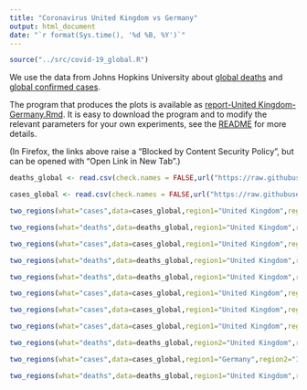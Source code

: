 ```yaml
---
title: "Coronavirus United Kingdom vs Germany"
output: html_document
date: "`r format(Sys.time(), '%d %B, %Y')`"
---
```


```r
source("../src/covid-19_global.R")
```

We use the data from Johns Hopkins University about [global deaths](https://github.com/CSSEGISandData/COVID-19/blob/master/csse_covid_19_data/csse_covid_19_time_series/time_series_covid19_deaths_global.csv)  and [global confirmed cases](https://github.com/CSSEGISandData/COVID-19/blob/master/csse_covid_19_data/csse_covid_19_time_series/time_series_covid19_confirmed_global.csv).

The program that produces the plots is available as [report-United Kingdom-Germany.Rmd](https://github.com/alexhkurz/coronavirus-in-R/blob/master/reports/report-United Kingdom-Germany.Rmd). It is easy to download the program and to modify the relevant parameters for your own experiments, see the [README](https://github.com/alexhkurz/coronavirus-in-R/) for more details.

(In Firefox, the links above raise a "Blocked by Content Security Policy", but can be opened with "Open Link in New Tab".)
    
```r
deaths_global <- read.csv(check.names = FALSE,url("https://raw.githubusercontent.com/CSSEGISandData/COVID-19/master/csse_covid_19_data/csse_covid_19_time_series/time_series_covid19_deaths_global.csv"))

cases_global <- read.csv(check.names = FALSE,url("https://raw.githubusercontent.com/CSSEGISandData/COVID-19/master/csse_covid_19_data/csse_covid_19_time_series/time_series_covid19_confirmed_global.csv"))
```


```r
two_regions(what="cases",data=cases_global,region1="United Kingdom",region2="Germany",last_day="3/12/20",range=12,lag=13)
```


```r
two_regions(what="deaths",data=deaths_global,region1="United Kingdom",region2="Germany",last_day="3/12/20",range=12,lag=18)
```



```r
two_regions(what="cases",data=cases_global,region1="United Kingdom",region2="Germany",last_day="3/19/20",range=18,lag=9) 
```






```r
two_regions(what="deaths",data=deaths_global,region1="United Kingdom",region2="Germany",last_day="3/26/20",lag=16)
```



```r
two_regions(what="deaths",data=deaths_global,region1="United Kingdom",region2="Germany",last_day="4/2/20",lag=0)
```
```r
two_regions(what="cases",data=cases_global,region1="United Kingdom",region2="Germany",last_day="",lag=7)
```


```r
two_regions(what="cases",data=cases_global,region1="United Kingdom",region2="Germany",last_day="4/2/20",lag=7)
```


```r
two_regions(what="cases",data=cases_global,region1="United Kingdom",region2="Germany",last_day="",lag=7, range=42)
```


```r
two_regions(what="deaths",data=deaths_global,region2="United Kingdom",region1="Germany",lag=16, range=40)
```



```r
two_regions(what="cases",data=cases_global,region1="Germany",region2="Italy",lag=18,range=42)
```

```r
two_regions(what="deaths",data=deaths_global,region1="United Kingdom",region2="Italy",last_day="",range=40,lag=15)
```